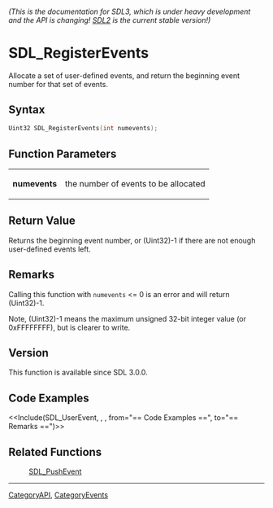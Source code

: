 ====== (This is the documentation for SDL3, which is under heavy development and the API is changing! [https://wiki.libsdl.org/ SDL2] is the current stable version!) ======
= SDL_RegisterEvents =

Allocate a set of user-defined events, and return the beginning event number for that set of events.

== Syntax ==

<syntaxhighlight lang='c'>
Uint32 SDL_RegisterEvents(int numevents);
</syntaxhighlight>

== Function Parameters ==

{|
|'''numevents'''
|the number of events to be allocated
|}

== Return Value ==

Returns the beginning event number, or (Uint32)-1 if there are not enough
user-defined events left.

== Remarks ==

Calling this function with <code>numevents</code> <= 0 is an error and will
return (Uint32)-1.

Note, (Uint32)-1 means the maximum unsigned 32-bit integer value (or
0xFFFFFFFF), but is clearer to write.

== Version ==

This function is available since SDL 3.0.0.

== Code Examples ==

<<Include(SDL_UserEvent, , , from="== Code Examples ==", to="== Remarks ==")>>

== Related Functions ==

:[[SDL_PushEvent]]

----
[[CategoryAPI]], [[CategoryEvents]]


